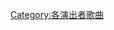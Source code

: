 {{Category explanation|'''[[羅賓·西克|羅賓·西克]]'''的歌曲。關於羅賓·西克創作或聯合創作的歌曲，請見「[[:Category:羅賓·西克創作的歌曲|:Category:羅賓·西克創作的歌曲]]」}}

[[Category:各演出者歌曲|Category:各演出者歌曲]]